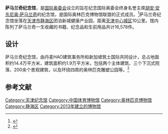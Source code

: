 {{Infobox Museum
 |name          = 萨马兰奇纪念馆
 |image         = 
 |imagesize     = 
 |map_type      =
 |map_caption   = 
 |latitude      =
 |longitude     =
 |established   = 2013年4月22日
 |dissolved     =
 |location      ={{CHN}}[[天津市|天津市]]
 |type          = 奥林匹克博物馆
 |visitors      = 
 |director      = 
 |curator       = 
 |publictransit =
 |website       = 
}}
'''萨马兰奇纪念馆'''，是[[国际奥委会|国际奥委会]]设立的旨在纪念国际奥委会终身名誉主席[[胡安·安东尼奥·萨马兰奇|胡安·安东尼奥·萨马兰奇]]的纪念馆，是国际奥林匹克博物馆联盟的正式成员。<ref>{{cite web| url=http://www.tj.xinhuanet.com/tt/2013-04/22/c_115479347.htm| title=天津萨马兰奇纪念馆开馆 罗格等揭幕| publisher=新华网| date=2013-04-22| accessdate=2013-04-22| deadurl=yes| archiveurl=https://web.archive.org/web/20130426000136/http://www.tj.xinhuanet.com/tt/2013-04/22/c_115479347.htm| archivedate=2013-04-26}}</ref>萨马兰奇纪念馆坐落在[[天津市|天津市]][[静海区|静海区]]团泊新城健康产业园，距离[[天津中心城区|天津中心城区]]10公里。馆内陈列了萨马兰奇一生收藏的书籍、纪念品和生前用品共计16,578件。

== 设计 ==
萨马兰奇纪念馆，由丹麦HAO建筑事务所和新加坡筑土国际共同设计，总占地面积约14.4万平方米，建筑面积约1.9万平方米，包括两个主体建筑、三个下沉式院落、200余个景观建筑，以及环绕四周的奥林匹克雕塑公园等。<ref>{{cite web | url=http://news.enorth.com.cn/system/2013/04/21/010876924.shtml | title=孙春兰：将加强服务 管理运营好萨马兰奇纪念馆 | publisher=天津日报 | date=2013-04-22 | accessdate=2013-04-22}}</ref>

==参考文献==
{{Reflist}}

{{OlympicMN}}

[[Category:天津纪念馆|Category:天津纪念馆]]
[[Category:中国体育博物馆|Category:中国体育博物馆]]
[[Category:奥林匹克博物馆|Category:奥林匹克博物馆]]
[[Category:静海区|Category:静海区]]
[[Category:2013年建立的博物馆|Category:2013年建立的博物馆]]